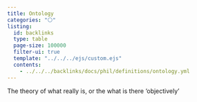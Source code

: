 ```yaml
---
title: Ontology
categories: "⚪"
listing:
  id: backlinks
  type: table
  page-size: 100000
  filter-ui: true
  template: "../../../ejs/custom.ejs"
  contents:
    - ../../../backlinks/docs/phil/definitions/ontology.yml
---
```


The theory of what really is, or the what is there 'objectively'